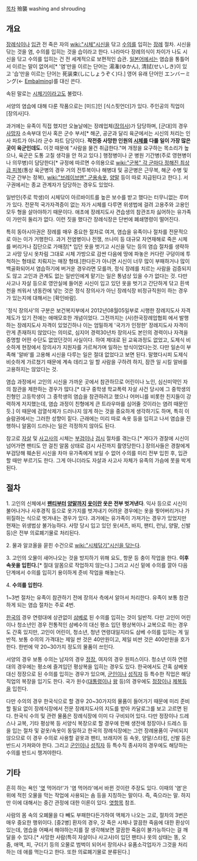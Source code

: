 [[목차]]
殮襲
washing and shrouding

== 개요 ==
[[장례식]]이나 [[입관]] 전 죽은 자의 [[wiki:"시체"시신]]을 닦고 [[수의]]를 입히는 [[장례]] 절차. 시신을 닦는 것을 염, 수의를 입히는 것을 습이라고 한다. 나라마다 장례의식이 차이가 나도 시신을 닦고 수의를 입히는 건 전 세계적으로 보편적인 습관. [[일본어]]에서는 염습을 통틀어서 이르는 말이 없어서[* '염'만을 이르는 단어는 湯潅(ゆかん), 清拭(せいしき)이 있고 '습'만을 이르는 단어는 死装束(しにしょうぞく)다.] 영어 유래 단어인 エンバーミング(← [[엠버밍|Embalming]])를 대신 쓴다.

속된 말로는 [[시체기이]]라고도 불렀다.

서양의 염습에 대해 다룬 작품으로는 [미드]인 [식스핏언더]가 있다. 주인공의 직업이 [장의사]다. 

과거에는 유족이 직접 했지만 오늘날에는 장례업체([[장의사]])가 담당하며, [군대]의 경우 [[사망]]자 소속부대 인사 혹은 군수 부서[* 해군, 공군과 달리 육군에서는 시신의 처리는 인사 파트가 아니라 군수 파트 담당이다. '''작전중 사망한 인원의 [[시체]]를 다룰 일이 가장 많은 곳이 육군인데도.''' 이것 때문에 "사람을 물건 취급한다."며 개정을 요구하는 목소리가 높으나, 육군은 도통 고칠 생각을 안 하고 있다.] 행정병이나 군 병원 기간병(주로 영현병이나 의무병)이 담당한다[* 규정에 따르면 수의용으로 [[wiki:"군복" 각 군마다 정해진 최상급 피복]](통상 육군병의 경우 거의 전투복이나 해병대 및 공군병은 근무복, 해군 수병 및 각군 간부는 정복), [[wiki:"브레이브맨" 군용속옷]], [[양말]] 등이 따로 지급된다고 한다.]. 서구권에서는 종교 관계자가 담당하는 경우도 있었다.

일반인(주로 학생)이 시체닦이 아르바이트를 높은 보수를 받고 했다는 터무니없는 루머가 있다. 전문적 국가자격증이 없는 자가 시체를 다루면 위생법에 걸려 고용주와 고용인 모두 형을 살아야하기 때문이다. 애초에 장례지도사 견습생의 참관조차 싫어하는 유가족이 가만히 둘리가 없다. 이런 짓을 했다간 장례식장은 단번에 폐쇄명령이 떨어진다. 

특히 동아시아권은 장례를 매우 중요한 절차로 여겨, 염습을 유족이나 절차를 전문적으로 아는 이가 거행한다. 과거 전염병이나 전쟁, 쓰나미 등 대규모 자연재해로 죽은 시체를 버리거나 집단으로 가매장[* 입던 옷을 벗기고 시신을 닦는 등의 염습 절차를 생략하고 사망 당시 옷차림 그대로 시체 가방으로 감싼 다음에 땅에 파놓은 커다란 구덩이에 투척하는 형태로 치뤄지는 매장 형태.]한다든가 아니면 시신이 너무 많이 부패하거나 많이 백골화되어서 염습하기에 버거운 경우라면 모를까, 정식 장례를 치르는 사람을 검증되지도 않고 고인과 관계도 없는 일반인에게 맡기는 일은 통념상 있을 수가 없다는 것. 다만 사고나 자살 등으로 영안실에 들어온 시신이 입고 있던 옷을 벗기고 간단하게 닦고 흰색 천을 씌워서 냉동칸에 넣는 것은 정식 장의사가 아닌 장례식장 비정규직원이 하는 경우가 있는지에 대해서는 [확인바람].

'정식 장의사'의 구분은 보건복지부에서 2012년08월05일부로 시행한 장례지도사 자격제도가 있기 전에는 애매모호한 개념이었다. 그전까지는 (사)한국장례업협회 에서 발행하는 장례지도사 자격이 있었긴하나 이는 엄밀하게 '국가가 인정한' 장례지도사 자격이란게 존재하지 않았다는 의미로, 심지어 경력30년차 장의사도 본인의 경력이나 자격을 증명할 어떤 수단도 없었던것이 사실이다. 하여 제대로 된 교육과정도 없었고, 도제식 비슷하게 현장에서 장의사가 지원자를 가르쳐가며 일하는 방식이었다는것. 다만 일손이 부족해 '알바'를 고용해 시신을 다루는 일은 절대 없었다고 보면 된다. 말했다시피 도제식 비슷하게 가르쳤기 때문에 계속 데리고 일 할 사람을 구하려 하지, 잠깐 일 시킬 알바를 고용하지는 않았다는 것.  

염습 과정에서 고인의 시신을 가까운 곳에서 참관하므로 어린이나 노인, 심신미약인 자의 참관을 제한하는 경우가 많다.[* 대구 중학생 학교폭력 자살 사건 당시에 그 중학생의 친형인 고등학생이 그 중학생의 염습을 참관하려고 했으나 어머니를 비롯한 친지들이 강력하게 저지했는데, 염습 과정이 친형에게 큰 트라우마를 심어줄 것이라는 염려 때문인 듯.] 이 때문에 검열삭제가 드러나지 않게 하는 것을 중요하게 생각하기도 하며, 특히 이슬람권에서는 그러한 성향이 짙다. 근래에는 미리 따로 속옷 등을 입히고 나서 염습을 진행하니 알몸이 드러나는 일은 걱정하지 않아도 된다.

참고로 [[자살]] 및 [[사고사]]의 시체는 [[부검]]이나 [[검시]] 절차를 겪는다.[* 게다가 경찰에 시신이 넘어가면 팬티도 안 걸친 알몸 상태로 검시 사진까지 촬영당한다.] 장의사들은 경찰에게 부검당해 훼손된 시신을 차마 유가족에게 보일 수 없어 수의를 미리 전부 입힌 후, 입관할 때만 부르기도 한다. 그게 아니더라도 자살과 사고사 자체가 유족의 가슴에 못을 박게 된다.

== 절차 ==
1. 고인의 신체에서 '''[[팬티]]부터 [[양말]]까지 [[옷]]이란 옷은 전부 벗겨낸다'''. 익사 등으로 시신이 불어나거나 사후경직 등으로 옷가지를 벗겨내기 어려운 경우에는 옷을 찢어버리거나 가위질하는 식으로 벗겨내는 경우가 있다. 과거에는 유가족이 가져가는 경우가 있었지만 현재는 위생법상 불가능하다. 사망 당시 입고 있던 옷(셔츠, 바지, 팬티, 런닝, 양말, 신발 등)은 전부 의료폐기물로 처리된다.

2. 물과 알코올을 묻힌 수건으로 [[wiki:"시체닦기"시신을 닦는다]].

3. 고인의 오물이 새어나오는 것을 방지하기 위해 요도, 항문 등 충이 작업을 한다. '''이후 속옷을 입힌다.'''[* 절대 알몸으로 작업하지 않는다.] 그리고 시신 밑에 수의를 깔아 다음 단계에서 수의를 입히기 용이하게 준비 작업을 해놓는다.

4. '''수의를 입힌다'''.

1~3번 절차는 유족이 참관하기 전에 장의사 측에서 알아서 처리한다. 유족이 보통 참관하게 되는 염습 절차는 주로 4번.

[[한국]]의 경우 연령대에 상관없이 [[삼베]]로 된 수의를 입히는 것이 일반적. 다만 고인이 어린이나 청소년인 경우 전통적인 삼베수의 대신 평소 입던 평상복이나 교복으로 하는 경우도 간혹 있지만, 고인이 어린이, 청소년, 청년 연령대일지라도 삼베 수의를 입히는 게 일반적. 보통 수의의 가격대는 제일 싼 것은 40만원이고, 제일 비싼 것은 400만원을 호가한다. 한번에 약 20~30가지 정도의 물품이 쓰인다.

서양의 경우 보통 수의는 남자의 경우 [[정장]], 여자의 경우 원피스이다. 청소년 이하 연령대의 경우에는 평소에 즐겨입던 평상복을 입히는 경우도 있다. 한국에서도 간혹 삼베옷 대신 정장으로 된 수의를 입히는 경우가 있으며, [[군인]]이나 [[성직자]] 등 특수한 직업은 해당 직업의 복장을 입기도 한다. 국가 원수([[대통령]]이나 [[왕]] 등)의 경우에도 [[정장]]이나 [[제복]]등을 입힌다.

다만 수의의 경우 한국식으로 할 경우 20~30가지의 물품이 들어가기 때문에 미리 준비할 필요 없이 장례식장에서 전문 장례지도사의 지도를 받아 카달로그를 보고 고르면 된다. 한국식 수의 및 관련 물품은 장례식장에 이미 다 구비되어 있다. 다만 정장이나 드레스나 교복, 기타 평상복 등 서양식 복장으로 할 경우에 한해 생전에 정장이나 드레스 등을 입는 절차 및 겉옷/속옷이 동일하고 한국의 장례식장에는 그런 장례용품이 구비되지 않으므로 이 경우 수의로 사용할 겉옷과 팬티, 브래지어 등 속옷, 양말/스타킹, 신발 등은 반드시 가져와야 한다. 그리고 [[군인]]이나 [[성직자]] 등 특수직 종사자의 경우에도 해당하는 수의를 반드시 챙겨야한다.
== 기타 ==
흔히 하는 욕인 '[[엿]] 먹어라!'가 '염 먹어라'에서 바뀐 것이란 주장도 있다. 이때의 '염'은 위에 적힌 오물을 막는 작업에 사용되는 솜 등을 지칭하는 말이다. 즉, 죽으라는 말. 하지만 이에 대해서는 중간 관정에 대한 이론이 있다. [[엿]]항목 참조.

사람의 몸 속의 오폐물을 다 빼도 부패한다든가하여 액체가 나오는 고로, 절차의 3번은 매우 중요한 행위이다. [중2병] 환자의 경우, 갓 죽은 시체나 깔끔한 죽음에 대한 환상이 있는데, 염습을 어째서 해야하는지를 잘 생각해보면 깔끔한 죽음이 불가능하다는 걸 깨달을 수 있다.[* 사망한 사람(특히 자살이나 사고사)이 입던 팬티나 옷의 상태는 똥, 오줌, 애액, 피, 구더기 등의 오물로 범벅이 되어서 장의사나 유품소각업자가 그것을 처리하는 데 애를 먹는다고 한다. 또한 의료폐기물로 분류된다.]
